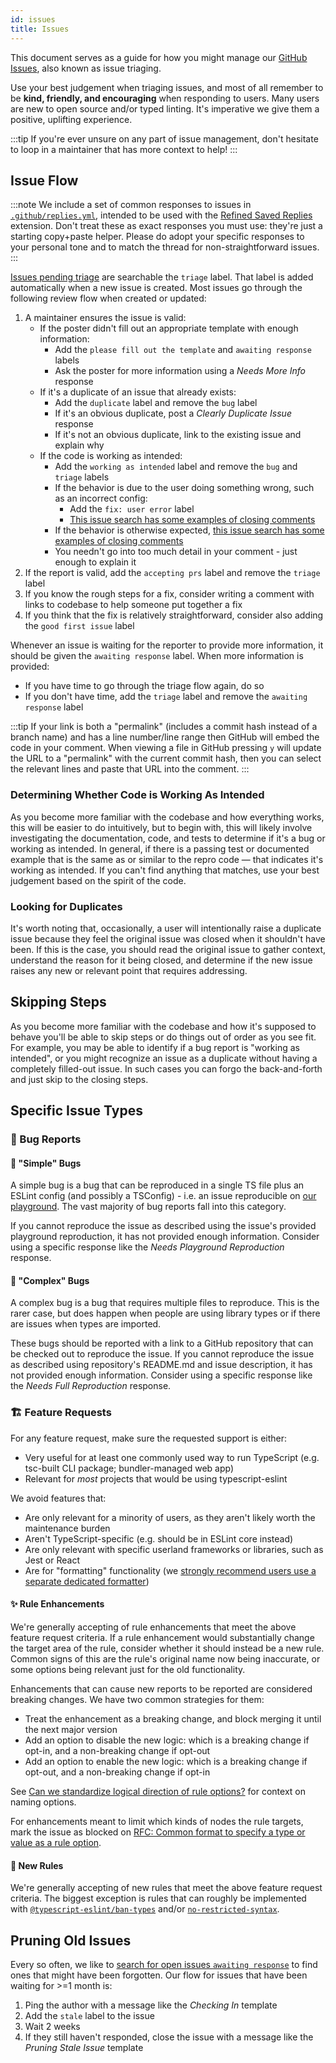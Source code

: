 ```yaml
---
id: issues
title: Issues
---
```


This document serves as a guide for how you might manage our [GitHub Issues](https://docs.github.com/issues), also known as issue triaging.

Use your best judgement when triaging issues, and most of all remember to be **kind, friendly, and encouraging** when responding to users.
Many users are new to open source and/or typed linting.
It's imperative we give them a positive, uplifting experience.

:::tip
If you're ever unsure on any part of issue management, don't hesitate to loop in a maintainer that has more context to help!
:::

## Issue Flow

:::note
We include a set of common responses to issues in [`.github/replies.yml`](https://github.com/typescript-eslint/typescript-eslint/blob/main/.github/replies.yml), intended to be used with the [Refined Saved Replies](https://github.com/JoshuaKGoldberg/refined-saved-replies) extension.
Don't treat these as exact responses you must use: they're just a starting copy+paste helper.
Please do adopt your specific responses to your personal tone and to match the thread for non-straightforward issues.
:::

[Issues pending triage](https://github.com/typescript-eslint/typescript-eslint/issues?q=is%3Aopen+is%3Aissue+label%3Atriage) are searchable the `triage` label.
That label is added automatically when a new issue is created.
Most issues go through the following review flow when created or updated:

1. A maintainer ensures the issue is valid:
   - If the poster didn't fill out an appropriate template with enough information:
     - Add the `please fill out the template` and `awaiting response` labels
     - Ask the poster for more information using a _Needs More Info_ response
   - If it's a duplicate of an issue that already exists:
     - Add the `duplicate` label and remove the `bug` label
     - If it's an obvious duplicate, post a _Clearly Duplicate Issue_ response
     - If it's not an obvious duplicate, link to the existing issue and explain why
   - If the code is working as intended:
     - Add the `working as intended` label and remove the `bug` and `triage` labels
     - If the behavior is due to the user doing something wrong, such as an incorrect config:
       - Add the `fix: user error` label
       - [This issue search has some examples of closing comments](https://github.com/typescript-eslint/typescript-eslint/issues?q=is%3Aissue+sort%3Aupdated-desc+label%3A%22fix%3A+user+error%22+is%3Aclosed)
     - If the behavior is otherwise expected, [this issue search has some examples of closing comments](https://github.com/typescript-eslint/typescript-eslint/issues?q=is%3Aissue+sort%3Aupdated-desc+label%3A%22working+as+intended%22+-label%3A%22fix%3A+user+error%22+is%3Aclosed+)
     - You needn't go into too much detail in your comment - just enough to explain it
2. If the report is valid, add the `accepting prs` label and remove the `triage` label
3. If you know the rough steps for a fix, consider writing a comment with links to codebase to help someone put together a fix
4. If you think that the fix is relatively straightforward, consider also adding the `good first issue` label

Whenever an issue is waiting for the reporter to provide more information, it should be given the `awaiting response` label.
When more information is provided:

- If you have time to go through the triage flow again, do so
- If you don't have time, add the `triage` label and remove the `awaiting response` label

:::tip
If your link is both a "permalink" (includes a commit hash instead of a branch name) and has a line number/line range then GitHub will embed the code in your comment.
When viewing a file in GitHub pressing `y` will update the URL to a "permalink" with the current commit hash, then you can select the relevant lines and paste that URL into the comment.
:::

### Determining Whether Code is Working As Intended

As you become more familiar with the codebase and how everything works, this will be easier to do intuitively, but to begin with, this will likely involve investigating the documentation, code, and tests to determine if it's a bug or working as intended.
In general, if there is a passing test or documented example that is the same as or similar to the repro code — that indicates it's working as intended.
If you can't find anything that matches, use your best judgement based on the spirit of the code.

### Looking for Duplicates

It's worth noting that, occasionally, a user will intentionally raise a duplicate issue because they feel the original issue was closed when it shouldn't have been.
If this is the case, you should read the original issue to gather context, understand the reason for it being closed, and determine if the new issue raises any new or relevant point that requires addressing.

## Skipping Steps

As you become more familiar with the codebase and how it's supposed to behave you'll be able to skip steps or do things out of order as you see fit.
For example, you may be able to identify if a bug report is "working as intended", or you might recognize an issue as a duplicate without having a completely filled-out issue.
In such cases you can forgo the back-and-forth and just skip to the closing steps.

## Specific Issue Types

### 🐛 Bug Reports

#### 🐞 "Simple" Bugs

A simple bug is a bug that can be reproduced in a single TS file plus an ESLint config (and possibly a TSConfig) - i.e. an issue reproducible on [our playground](/play).
The vast majority of bug reports fall into this category.

If you cannot reproduce the issue as described using the issue's provided playground reproduction, it has not provided enough information.
Consider using a specific response like the _Needs Playground Reproduction_ response.

#### 🦟 "Complex" Bugs

A complex bug is a bug that requires multiple files to reproduce.
This is the rarer case, but does happen when people are using library types or if there are issues when types are imported.

These bugs should be reported with a link to a GitHub repository that can be checked out to reproduce the issue.
If you cannot reproduce the issue as described using repository's README.md and issue description, it has not provided enough information.
Consider using a specific response like the _Needs Full Reproduction_ response.

### 🏗 Feature Requests

For any feature request, make sure the requested support is either:

- Very useful for at least one commonly used way to run TypeScript (e.g. tsc-built CLI package; bundler-managed web app)
- Relevant for _most_ projects that would be using typescript-eslint

We avoid features that:

- Are only relevant for a minority of users, as they aren't likely worth the maintenance burden
- Aren't TypeScript-specific (e.g. should be in ESLint core instead)
- Are only relevant with specific userland frameworks or libraries, such as Jest or React
- Are for "formatting" functionality (we [strongly recommend users use a separate dedicated formatter](../linting/troubleshooting/Formatting.mdx))

#### ✨ Rule Enhancements

We're generally accepting of rule enhancements that meet the above feature request criteria.
If a rule enhancement would substantially change the target area of the rule, consider whether it should instead be a new rule.
Common signs of this are the rule's original name now being inaccurate, or some options being relevant just for the old functionality.

Enhancements that can cause new reports to be reported are considered breaking changes.
We have two common strategies for them:

- Treat the enhancement as a breaking change, and block merging it until the next major version
- Add an option to disable the new logic: which is a breaking change if opt-in, and a non-breaking change if opt-out
- Add an option to enable the new logic: which is a breaking change if opt-out, and a non-breaking change if opt-in

See [Can we standardize logical direction of rule options?](https://github.com/typescript-eslint/typescript-eslint/discussions/6101) for context on naming options.

For enhancements meant to limit which kinds of nodes the rule targets, mark the issue as blocked on [RFC: Common format to specify a type or value as a rule option](https://github.com/typescript-eslint/typescript-eslint/discussions/6017).

#### 🚀 New Rules

We're generally accepting of new rules that meet the above feature request criteria.
The biggest exception is rules that can roughly be implemented with [`@typescript-eslint/ban-types`](/rules/ban-types) and/or [`no-restricted-syntax`](https://eslint.org/docs/latest/rules/no-restricted-syntax).

## Pruning Old Issues

Every so often, we like to [search for open issues `awaiting response`](https://github.com/typescript-eslint/typescript-eslint/issues?q=is%3Aopen+is%3Aissue+label%3A%22awaiting+response%22) to find ones that might have been forgotten.
Our flow for issues that have been waiting for >=1 month is:

1. Ping the author with a message like the _Checking In_ template
2. Add the `stale` label to the issue
3. Wait 2 weeks
4. If they still haven't responded, close the issue with a message like the _Pruning Stale Issue_ template

